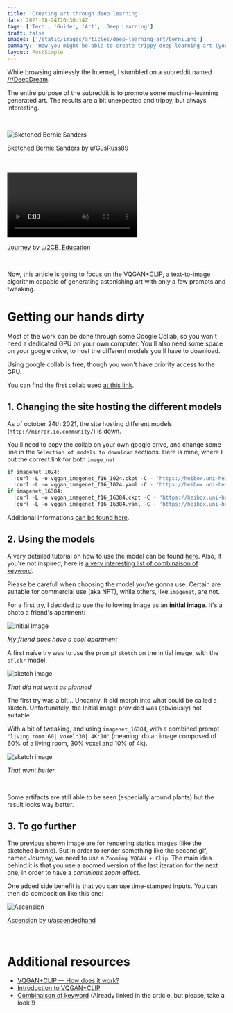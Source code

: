 ```yaml
---
title: 'Creating art through deep learning'
date: 2021-08-24T20:30:14Z
tags: ['Tech', 'Guide', 'Art', 'Deep Learning']
draft: false
images: ['/static/images/articles/deep-learning-art/berni.png']
summary: 'How you might be able to create trippy deep learning art (you might use to sell NFT)'
layout: PostSimple
---
```


While browsing aimlessly the Internet, I stumbled on a subreddit named [/r/DeepDream](https://www.reddit.com/r/deepdream/).

The entire purpose of the subreddit is to promote some machine-learning generated art. The results are a bit unexpected and trippy, but always interesting.

<br/>
<div style={{textAlign:"center"}}>

![Sketched Bernie Sanders](/static/images/articles/deep-learning-art/berni.png)

[Sketched Bernie Sanders](https://www.reddit.com/r/deepdream/comments/l36mbp/ran_a_bunch_of_bernies_through_different_styles/) by [u/GusRuss89](https://www.reddit.com/user/GusRuss89)

</div>
<br/>

<br />

<div style={{textAlign:"center"}}>

<video className="inline" autoPlay loop muted>
  <source src="/static/images/articles/deep-learning-art/Journey.mp4" type="video/mp4" />
</video>

[Journey](https://www.reddit.com/r/deepdream/comments/p0pzmh/journey_vqganclip/) by [u/2CB_Education](https://www.reddit.com/user/2CB_Education)

</div>
<br/>

Now, this article is going to focus on the VQGAN+CLIP, a text-to-image algorithm capable of generating astonishing art with only a few prompts and tweaking.

# Getting our hands dirty

Most of the work can be done through some Google Collab, so you won't need a dedicated GPU on your own computer. You'll also need some space on your google drive, to host the different models you'll have to download.

Using google collab is free, though you won't have priority access to the GPU.

You can find the first collab used [at this link](https://colab.research.google.com/drive/1_4Jl0a7WIJeqy5LTjPJfZOwMZopG5C-W?usp=sharing#scrollTo=ZdlpRFL8UAlW).

## 1. Changing the site hosting the different models

As of october 24th 2021, the site hosting different models (`http://mirror.io.community/`) is down.

You'll need to copy the collab on your own google drive, and change some line in the `Selection of models to download` sections. Here is mine, where I put the correct link for both `image_net`:

```python
if imagenet_1024:
  !curl -L -o vqgan_imagenet_f16_1024.ckpt -C - 'https://heibox.uni-heidelberg.de/f/140747ba53464f49b476/?dl=1'
  !curl -L -o vqgan_imagenet_f16_1024.yaml -C - 'https://heibox.uni-heidelberg.de/f/6ecf2af6c658432c8298/?dl=1'
if imagenet_16384:
  !curl -L -o vqgan_imagenet_f16_16384.ckpt -C - 'https://heibox.uni-heidelberg.de/f/867b05fc8c4841768640/?dl=1'
  !curl -L -o vqgan_imagenet_f16_16384.yaml -C - 'https://heibox.uni-heidelberg.de/f/274fb24ed38341bfa753/?dl=1'

```

Additional informations [can be found here](https://www.reddit.com/r/bigsleep/comments/p96pnh/a_site_that_hosts_some_vqgan_models_isnt_working/).

## 2. Using the models

A very detailed tutorial on how to use the model can be found [here](https://tuscriaturas.miraheze.org/wiki/Ayuda:Crear_im%C3%A1genes_con_VQGAN+CLIP). Also, if you're not inspired, here is [a very interesting list of combinaison of keyword](https://imgur.com/a/SnSIQRu).

Please be carefull when choosing the model you're gonna use. Certain are suitable for commercial use (aka NFT), while others, like `imagenet`, are not.

For a first try, I decided to use the following image as an **initial image**. It's a photo a friend's apartment:

 <div style={{textAlign:"center"}}>

![Initial Image](/static/images/articles/deep-learning-art/initialImage.png)

_My friend does have a cool apartment_

</div>

A first naïve try was to use the prompt `sketch` on the initial image, with the `sflckr` model.

 <div style={{textAlign:"center"}}>

![sketch image](/static/images/articles/deep-learning-art/sketch.gif)

_That did not went as planned_

</div>
The first try was a bit... Uncanny.  It did morph into what could be called a sketch. Unfortunately, the Initial image provided was (obviously) not suitable.

With a bit of tweaking, and using `imagenet_16384`, with a combined prompt `"living room:60| voxel:30| 4K:10"` (meaning: do an image composed of 60% of a living room, 30% voxel and 10% of 4k).

 <div style={{textAlign:"center"}}>

![sketch image](/static/images/articles/deep-learning-art/living_room_voxel.gif)

_That went better_

</div>
<br/>

Some artifacts are still able to be seen (especially around plants) but the result looks way better.

## 3. To go further

The previous shown image are for rendering statics images (like the sketched bernie). But in order to render something like the second gif, named Journey, we need to use a `Zooming VQGAN + Clip`. The main idea behind it is that you use a zoomed version of the last iteration for the next one, in order to have a _continious zoom_ effect.

One added side benefit is that you can use time-stamped inputs. You can then do composition like this one:

<div style={{textAlign:"center"}}>

![Ascension](/static/images/articles/deep-learning-art/Ascension.gif)

[Ascension](https://www.reddit.com/r/deepdream/comments/p0my2e/ascension_zoom_vqgancliprife/) by [u/ascendedhand](https://www.reddit.com/user/ascendedhand)

</div>
<br/>

# Additional resources

- [VQGAN+CLIP — How does it work?](https://alexasteinbruck.medium.com/vqgan-clip-how-does-it-work-210a5dca5e52)
- [Introduction to VQGAN+CLIP](https://sourceful.us/doc/935/introduction-to-vqganclip)
- [Combinaison of keyword](https://imgur.com/a/SnSIQRu) (Already linked in the article, but please, take a look !)
